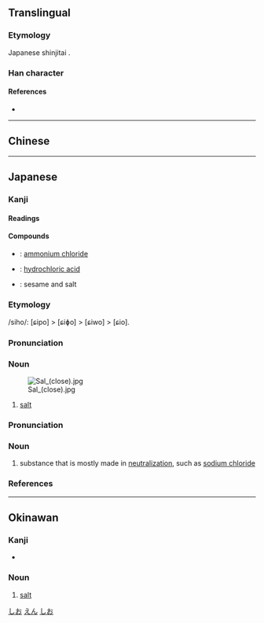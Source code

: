 {{also|𥂁}}
{{character info/new}}
==Translingual==
{{Han simplified forms|鹽|塩|盐}}

===Etymology===
Japanese shinjitai {{Han simp|鹽|f=臣|t=土|f2=鹵|t2=口|nocap=y}}.

===Han character===
{{Han char|rn=32|rad=土|as=10|sn=13|four=|canj=GORT|ids=⿰土𬐚}}

====References====
* {{Han ref|kx=0236.341|dkj=05382|dj=0474.270|hdz=10472.111|uh=5869|ud=22633}}

----

==Chinese==
{{zh-see|鹽|v}}

----

==Japanese==
{{ja-kanji forms|塩|鹽}}

===Kanji===
{{ja-kanji|grade=4|rs=土10|kyu=鹽}}

====Readings====
{{ja-readings
|goon=えん<えん<えむ
|kanon=えん<えん<えむ
|kun=しお-<しほ-
}}

====Compounds====
{{der-top|Compounds}}
* {{ja-r|塩安|えんあん}}: [[ammonium chloride]]
* {{ja-r|塩酸|えんさん}}: [[hydrochloric acid]]
* {{ja-r|胡麻塩|ごましお}}: sesame and salt
{{der-bottom}}

===Etymology===
{{ja-kanjitab|しお|yomi=k}}
/siho/: [ɕipo] > [ɕiɸo] > [ɕiwo] > [ɕio].

===Pronunciation===
{{ja-pron|yomi=k|しお|acc=2|acc_ref=DJR,NHK|a=Ja-shio-salt.ogg}}

===Noun===
{{ja-noun|kyu=鹽|しお|hhira=しほ}}
[[Image:Sal (close).jpg|thumb]]

# [[salt]]
#: {{ja-usex|塩の結晶|しお の けっしょう|salt crystal}}

{{ja-kanjitab|えん|yomi=o}}

===Pronunciation===
{{ja-pron|yomi=o|えん|acc=1|acc_ref=DJR}}

===Noun===
{{ja-noun|kyu=鹽|えん}}

# {{lb|ja|chemistry|sort=えん}} substance that is mostly made in [[neutralize|neutralization]], such as [[sodium chloride]]

===References===
<references/>

[[Category:Japanese basic words|しお]]
[[Category:ja:Sciences|えん]]
[[Category:ja:Seasonings|しお]]

----

==Okinawan==

===Kanji===
{{head|ryu|kanji}}

* {{ja-readings|kun=[[まーす]] (māsu)}}

===Noun===
{{head|ryu|noun|hiragana|まーす|romaji|māsu}}

# [[salt]]